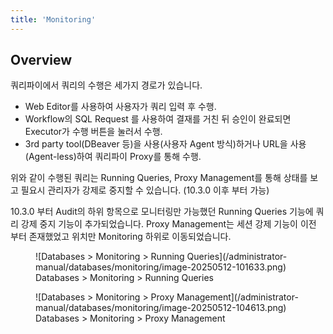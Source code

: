 ```yaml
---
title: 'Monitoring'
---
```



## Overview

쿼리파이에서 쿼리의 수행은 세가지 경로가 있습니다.

* Web Editor를 사용하여 사용자가 쿼리 입력 후 수행.
* Workflow의 SQL Request 를 사용하여 결재를 거친 뒤 승인이 완료되면 Executor가 수행 버튼을 눌러서 수행.
* 3rd party tool(DBeaver 등)을 사용(사용자 Agent 방식)하거나 URL을 사용(Agent-less)하여 쿼리파이 Proxy를 통해 수행.

위와 같이 수행된 쿼리는 Running Queries, Proxy Management를 통해 상태를 보고 필요시 관리자가 강제로 중지할 수 있습니다. (10.3.0 이후 부터 가능)

<Callout type="info">
10.3.0 부터 Audit의 하위 항목으로 모니터링만 가능했던 Running Queries 기능에 쿼리 강제 중지 기능이 추가되었습니다. Proxy Management는 세션 강제 기능이 이전 부터 존재했었고 위치만 Monitoring 하위로 이동되었습니다.
</Callout>


<figure data-layout="center" data-align="center">
![Databases &gt; Monitoring &gt; Running Queries](/administrator-manual/databases/monitoring/image-20250512-101633.png)
<figcaption>
Databases &gt; Monitoring &gt; Running Queries
</figcaption>
</figure>

<figure data-layout="center" data-align="center">
![Databases &gt; Monitoring &gt; Proxy Management](/administrator-manual/databases/monitoring/image-20250512-104613.png)
<figcaption>
Databases &gt; Monitoring &gt; Proxy Management
</figcaption>
</figure>


